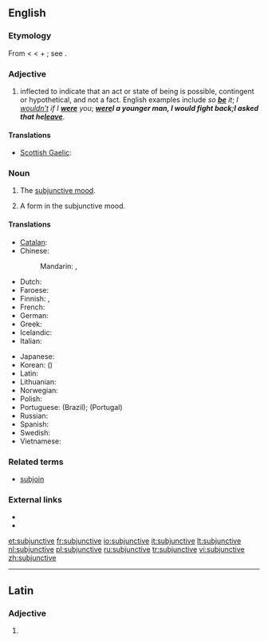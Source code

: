 ==English==

===Etymology===
From {{etyl|la}} {{term|subjunctivus||serving to join, connecting, in grammar applies to the subjunctive mode}} < {{term|subjungere||to add, join, subjoin}} < {{term|sub||under}} + {{term|jungere||to join, yoke}}; see {{term|join}}.

===Adjective===
{{en-adj|-}}

# {{context|grammar|of a verb}} inflected to indicate that an act or state of being is possible, contingent or hypothetical, and not a fact.  English examples include ''so '''[[be]]''' it''; ''I [[wouldn’t]] if I '''[[were]]''' you''; '''''[[were]]''' I a younger man, I would fight back''; ''I asked that he '''[[leave]]'''''.

====Translations====
{{trans-top|inflected}}
* [[Scottish Gaelic]]: {{t|gd|fo-leantach}}
{{trans-mid}}
{{trans-bottom}}

===Noun===
{{en-noun|s|-}}

# {{context|grammar|uncountable}} The [[subjunctive mood]].
# {{context|countable}} A form in the subjunctive mood.

====Translations====
{{trans-top|subjunctive mood}}
* [[Catalan]]: {{t|ca|subjuntiu}}
* Chinese:
*: Mandarin: {{t|cmn|虛擬語氣|sc=Hani}},  {{t|cmn|虚拟语气|tr=xūnǐ yǔqì|sc=Hani}}
* Dutch: {{t+|nl|aanvoegende wijs|m}}
* Faroese: {{t-|fo|hugsháttur|m|xs=Faroese}}
* Finnish: {{t+|fi|konjunktiivi}}, {{t+|fi|subjunktiivi}}
* French: {{t+|fr|subjonctif|m}}
* German: {{t+|de|Konjunktiv|m}}
* Greek: {{t|el|υποτακτική|f|tr=ipotakticí}}
* Icelandic: {{t+|is|viðtengingarháttur|m}}
* Italian: {{t+|it|congiuntivo|m}}
{{trans-mid}}
* Japanese: {{t|ja|接続法|tr=せつぞくほう, setsuzokuhō}}
* Korean: {{t+|ko|가정법|tr=gajeongbeop|sc=Hang}} ({{t|ko|假定法|sc=Hani}})
* Latin: {{t|la|coniunctivus|m}}
* Lithuanian: {{t+|lt|tariamoji nuosaka|xs=Lithuanian}}
* Norwegian: {{t-|no|konjunktiv|m}}
* Polish: {{t|pl|tryb łączący|m}}
* Portuguese: {{t+|pt|subjuntivo|m}} (Brazil); {{t|pt|conjuntivo|m}} (Portugal)
* Russian: {{t-|ru|сослагательное наклонение|n|tr=soslagátel’noje naklonénije}}
* Spanish: {{t-|es|subjuntivo|m}}
* Swedish: {{t+|sv|konjunktiv|c}}
* Vietnamese: {{t|vi|lối cầu khẩn|xs=Vietnamese}}
{{trans-bottom}}

===Related terms===
* [[subjoin]]

===External links===
* {{R:Webster 1913}}
* {{R:Century 1911}}

[[et:subjunctive]]
[[fr:subjunctive]]
[[io:subjunctive]]
[[it:subjunctive]]
[[lt:subjunctive]]
[[nl:subjunctive]]
[[pl:subjunctive]]
[[ru:subjunctive]]
[[tr:subjunctive]]
[[vi:subjunctive]]
[[zh:subjunctive]]

----
==Latin==

===Adjective===
{{la-adj-form|subjunctīve}}

# {{inflection of|subjunctivus|subjunctīvus|voc|m|s|lang=la}}
{{count page|[[Wiktionary:Page count]]}}
{{rfc-auto}}